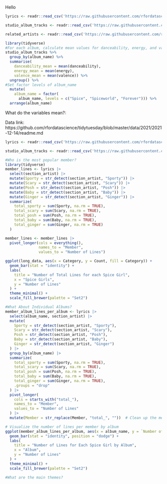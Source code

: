 Hello

```r
lyrics <- readr::read_csv('https://raw.githubusercontent.com/rfordatascience/tidytuesday/master/data/2021/2021-12-14/lyrics.csv')

studio_album_tracks <- readr::read_csv('https://raw.githubusercontent.com/rfordatascience/tidytuesday/master/data/2021/2021-12-14/studio_album_tracks.csv')

related_artists <- readr::read_csv('https://raw.githubusercontent.com/rfordatascience/tidytuesday/master/data/2021/2021-12-14/related_artists.csv')

```

```r
library(tidyverse)
#For each album, calculate mean values for danceability, energy, and valence
studio_album_tracks %>%
  group_by(album_name) %>%
  summarise(
    danceability_mean = mean(danceability),
    energy_mean = mean(energy),
    valence_mean = mean(valence)) %>%
  ungroup() %>%
#Set factor levels of album_name
  mutate(
    album_name = factor(
      album_name, levels = c("Spice", "Spiceworld", "Forever"))) %>%
  arrange(album_name)
```
What do the variables mean?:


Data link:
https://github.com/rfordatascience/tidytuesday/blob/master/data/2021/2021-12-14/readme.md 

```r
lyrics <- readr::read_csv('https://raw.githubusercontent.com/rfordatascience/tidytuesday/master/data/2021/2021-12-14/lyrics.csv')

studio_album_tracks <- readr::read_csv('https://raw.githubusercontent.com/rfordatascience/tidytuesday/master/data/2021/2021-12-14/studio_album_tracks.csv')
```

```r
#Who is the most popular member?
library(tidyverse)
member_lines <- lyrics |>
  select(section_artist) |> 
  mutate(Sporty = str_detect(section_artist, "Sporty")) |> 
  mutate(Scary = str_detect(section_artist, "Scary")) |>
  mutate(Posh = str_detect(section_artist, "Posh")) |>
  mutate(Baby = str_detect(section_artist, "Baby")) |> 
  mutate(Ginger = str_detect(section_artist, "Ginger")) |> 
  summarize(
    total_sporty = sum(Sporty, na.rm = TRUE),
    total_scary = sum(Scary, na.rm = TRUE),
    total_posh = sum(Posh, na.rm = TRUE),
    total_baby = sum(Baby, na.rm = TRUE),
    total_ginger = sum(Ginger, na.rm = TRUE)
  )

member_lines <- member_lines |> 
  pivot_longer(cols = everything(), 
               names_to = "Member", 
               values_to = "Number of Lines")

ggplot(long_data, aes(x = Category, y = Count, fill = Category)) +
  geom_bar(stat = "identity") +
  labs(
    title = "Number of Total Lines for each Spice Girl",
    x = "Spice Girls",
    y = "Number of Lines"
  ) +
  theme_minimal() +
  scale_fill_brewer(palette = "Set2") 

```

```r
#What About Individual Albums?
member_album_lines_per_album <- lyrics |>
  select(album_name, section_artist) |> 
  mutate(
    Sporty = str_detect(section_artist, "Sporty"),
    Scary = str_detect(section_artist, "Scary"),
    Posh = str_detect(section_artist, "Posh"),
    Baby = str_detect(section_artist, "Baby"),
    Ginger = str_detect(section_artist, "Ginger")
  ) |> 
  group_by(album_name) |> 
  summarize(
    total_sporty = sum(Sporty, na.rm = TRUE),
    total_scary = sum(Scary, na.rm = TRUE),
    total_posh = sum(Posh, na.rm = TRUE),
    total_baby = sum(Baby, na.rm = TRUE),
    total_ginger = sum(Ginger, na.rm = TRUE),
    .groups = "drop"
  ) |> 
  pivot_longer(
    cols = starts_with("total_"),
    names_to = "Member",
    values_to = "Number of Lines"
  ) |> 
  mutate(Member = str_replace(Member, "total_", ""))  # Clean up the member names

# Visualize the number of lines per member by album
ggplot(member_album_lines_per_album, aes(x = album_name, y = `Number of Lines`, fill = Member)) +
  geom_bar(stat = "identity", position = "dodge") +
  labs(
    title = "Number of Lines for Each Spice Girl by Album",
    x = "Album",
    y = "Number of Lines"
  ) +
  theme_minimal() +
  scale_fill_brewer(palette = "Set2")


```

```r
#What are the main themes?

```
